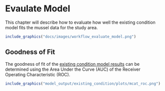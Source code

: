 # Evaulate Model
This chapter will describe how to evaluate how well the existing condition model fits the mussel data for the study area.  

```r
include_graphics("docs/images/workflow_evaluate_model.png")
```

## Goodness of Fit
The goodness of fit of the [existing condition model results](model_output/existing_condition/mcat.html) can be determined using the Area Under the Curve (AUC) of the Receiver Operating Characteristic (ROC). 

```r
include_graphics("model_output/existing_condition/plots/mcat_roc.png")
```